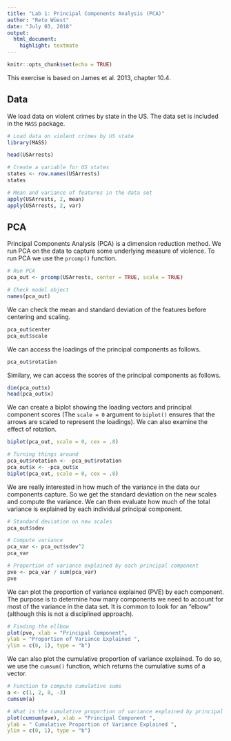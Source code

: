 ```yaml
---
title: "Lab 1: Principal Components Analysis (PCA)"
author: "Reto Wüest"
date: "July 03, 2018"
output:
  html_document:
    highlight: textmate
---
```


```r
knitr::opts_chunk$set(echo = TRUE)
```

This exercise is based on James et al. 2013, chapter 10.4.

## Data

We load data on violent crimes by state in the US. The data set is included in the `MASS` package.

```r
# Load data on violent crimes by US state
library(MASS)

head(USArrests)
```

```r
# Create a variable for US states
states <- row.names(USArrests)
states
```

```r
# Mean and variance of features in the data set
apply(USArrests, 2, mean)
apply(USArrests, 2, var)
```

## PCA

Principal Components Analysis (PCA) is a dimension reduction method. We run PCA on the data to capture some underlying measure of violence. To run PCA we use the `prcomp()` function.

```r
# Run PCA
pca_out <- prcomp(USArrests, center = TRUE, scale = TRUE)

# Check model object
names(pca_out)
```

We can check the mean and standard deviation of the features before centering and scaling.

```r
pca_out$center
pca_out$scale
```

We can access the loadings of the principal components as follows.

```r
pca_out$rotation
```

Similary, we can access the scores of the principal components as follows.

```r
dim(pca_out$x)
head(pca_out$x)
```

We can create a biplot showing the loading vectors and principal component scores (The `scale = 0` argument to `biplot()` ensures that the arrows are scaled to represent the loadings). We can also examine the effect of rotation.

```r
biplot(pca_out, scale = 0, cex = .8)
```

```r
# Turning things around
pca_out$rotation <- -pca_out$rotation
pca_out$x <- -pca_out$x
biplot(pca_out, scale = 0, cex = .8)
```

We are really interested in how much of the variance in the data our components capture. So we get the standard deviation on the new scales and compute the variance. We can then evaluate how much of the total variance is explained by each individual principal component.

```r
# Standard deviation on new scales
pca_out$sdev

# Compute variance
pca_var <- pca_out$sdev^2
pca_var

# Proportion of variance explained by each principal component
pve <- pca_var / sum(pca_var)
pve
```

We can plot the proportion of variance explained (PVE) by each component. The purpose is to determine how many components we need to account for most of the variance in the data set. It is common to look for an "elbow" (although this is not a disciplined approach).

```r
# Finding the ellbow
plot(pve, xlab = "Principal Component", 
ylab = "Proportion of Variance Explained ", 
ylim = c(0, 1), type = "b")
```

We can also plot the cumulative proportion of variance explained. To do so, we use the `cumsum()` function, which returns the cumulative sums of a vector.

```r
# Function to compute cumulative sums
a <- c(1, 2, 8, -3)
cumsum(a)
```

```r
# What is the cumulative proportion of variance explained by principal components?
plot(cumsum(pve), xlab = "Principal Component ",
ylab = " Cumulative Proportion of Variance Explained ", 
ylim = c(0, 1), type = "b")
```

